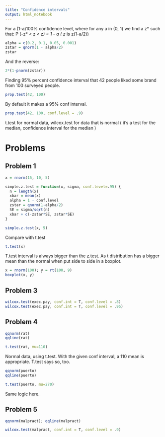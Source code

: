 ```yaml
---
title: "Confidence intervals"
output: html_notebook
---
```


For a (1-a)100% confidence level, where for any a in (0, 1) we find a z* such that:
P (-z* < z < z*) = 1 - a ( z* is z(1-a/2))

```r
alpha = c(0.2, 0.1, 0.05, 0.001)
zstar = qnorm(1 - alpha/2)
zstar
```
And the reverse:
```r
2*(1-pnorm(zstar))
```

Finding 95% percent confidence interval that 42 people liked some brand from 100 surveyed people.

```r
prop.test(42, 100)
```
By default it makes a 95% conf interval.

```r
prop.test(42, 100, conf.level = .9)
```
t.test for normal data, wilcox.test for data that is normal ( it's a test for the median, confidence interval for the median )

# Problems

## Problem 1

```r
x = rnorm(15, 10, 5)

simple.z.test = function(x, sigma, conf.level=.95) {
  n = length(x)
  xbar = mean(x)
  alpha = 1 - conf.level
  zstar = qnorm(1-alpha/2)
  SE = sigma/sqrt(n)
  xbar + c(-zstar*SE, zstar*SE)
}

simple.z.test(x, 5)
``` 
Compare with t.test

```r
t.test(x)
```
T.test interval is always bigger than the z.test. As t distribution has a bigger mean than the normal when put side to side in a boxplot.

```r
x = rnorm(100); y = rt(100, 9)
boxplot(x, y)
```

## Problem 3

```r
wilcox.test(exec.pay, conf.int = T, conf.level = .8)
wilcox.test(exec.pay, conf.int = T, conf.level = .95)
```

## Problem 4

```r
qqnorm(rat)
qqline(rat)

t.test(rat, mu=110)
```
Normal data, using t.test. With the given conf interval, a 110 mean is appropriate. T.test says so, too.

```r
qqnorm(puerto)
qqline(puerto)

t.test(puerto, mu=270)
```
Same logic here.

## Problem 5
```r
qqnorm(malpract); qqline(malpract)

wilcox.test(malpract, conf.int = T, conf.level = .9)
```